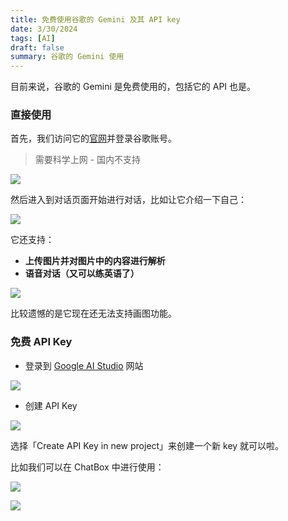```yaml
---
title: 免费使用谷歌的 Gemini 及其 API key
date: 3/30/2024
tags: [AI]
draft: false
summary: 谷歌的 Gemini 使用
---
```


目前来说，谷歌的 Gemini 是免费使用的，包括它的 API 也是。

### 直接使用

首先，我们访问它的[官网](https://deepmind.google/technologies/gemini/#introduction)并登录谷歌账号。

> 需要科学上网 - 国内不支持

![](https://note.ihsxu.com/api/imgs/1711583315302.webp)

然后进入到对话页面开始进行对话，比如让它介绍一下自己：

![](https://note.ihsxu.com/api/imgs/1711583450317.webp)

它还支持：

*   **上传图片并对图片中的内容进行解析**
*   **语音对话（又可以练英语了）**

![](https://note.ihsxu.com/api/imgs/1711771512158.webp)

比较遗憾的是它现在还无法支持画图功能。

### 免费 API Key

*   登录到 [Google AI Studio](https://aistudio.google.com/app/apikey) 网站

![](https://note.ihsxu.com/api/imgs/1711640972089.webp)

*   创建 API Key

![](https://note.ihsxu.com/api/imgs/1711641007796.webp)

选择「Create API Key in new project」来创建一个新 key 就可以啦。

比如我们可以在 ChatBox 中进行使用：

![](https://note.ihsxu.com/api/imgs/1711773555588.webp)

![](https://note.ihsxu.com/api/imgs/1711773679304.webp)

